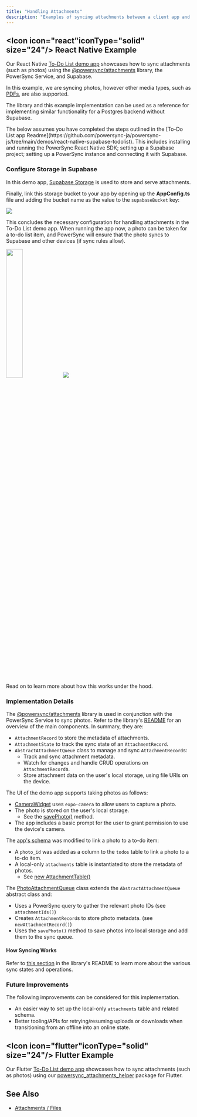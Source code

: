 ```yaml
---
title: "Handling Attachments"
description: "Examples of syncing attachments between a client app and Supabase Storage."
---
```



## <Icon icon="react"iconType="solid" size="24"/> React Native Example

Our React Native [To-Do List demo app](https://github.com/powersync-ja/powersync-js/tree/main/demos/react-native-supabase-todolist) showcases how to sync attachments (such as photos) using the [@powersync/attachments](https://www.npmjs.com/package/@powersync/attachments) library, the PowerSync Service, and Supabase.

In this example, we are syncing photos, however other media types, such as [PDFs](/tutorials/client/attachments-and-files/pdf-attachment), are also supported.

The library and this example implementation can be used as a reference for implementing similar functionality for a Postgres backend without Supabase.

<Info>
   The below assumes you have completed the steps outlined in the [To-Do List app Readme](https://github.com/powersync-ja/powersync-js/tree/main/demos/react-native-supabase-todolist). This includes installing and running the PowerSync React Native SDK; setting up a Supabase project; setting up a PowerSync instance and connecting it with Supabase.
</Info>

### Configure Storage in Supabase

In this demo app, [Supabase Storage](https://supabase.com/docs/guides/storage) is used to store and serve attachments. 

<SupabaseStorage />

Finally, link this storage bucket to your app by opening up the **AppConfig.ts** file and adding the bucket name as the value to the `supabaseBucket` key:

<Frame>
  <img src="/images/integration-11.png"/>
</Frame>

This concludes the necessary configuration for handling attachments in the To-Do List demo app. When running the app now, a photo can be taken for a to-do list item, and PowerSync will ensure that the photo syncs to Supabase and other devices (if sync rules allow).

<img src="/images/integration-15.avif" width="30%"/>

<Frame>
  <img src="/images/integration-16.webp"/>
</Frame>

Read on to learn more about how this works under the hood.

### Implementation Details

The [@powersync/attachments](https://www.npmjs.com/package/@powersync/attachments) library is used in conjunction with the PowerSync Service to sync photos. Refer to the library's [README](https://www.npmjs.com/package/@powersync/attachments) for an overview of the main components. In summary, they are:

* `AttachmentRecord` to store the metadata of attachments.
* `AttachmentState` to track the sync state of an `AttachmentRecord`.
* `AbstractAttachmentQueue` class to manage and sync `AttachmentRecord`s:
   * Track and sync attachment metadata.
   * Watch for changes and handle CRUD operations on `AttachmentRecord`s.
   * Store attachment data on the user's local storage, using file URIs on the device.

The UI of the demo app supports taking photos as follows:

* [CameraWidget](https://github.com/powersync-ja/powersync-js/blob/main/demos/react-native-supabase-todolist/library/widgets/CameraWidget.tsx) uses `expo-camera` to allow users to capture a photo.
* The photo is stored on the user's local storage.
   * See the [savePhoto()](https://github.com/powersync-ja/powersync-js/blob/main/demos/react-native-supabase-todolist/library/powersync/PhotoAttachmentQueue.ts) method.
* The app includes a basic prompt for the user to grant permission to use the device's camera.

The [app's schema](https://github.com/powersync-ja/powersync-js/blob/main/demos/react-native-supabase-todolist/library/powersync/AppSchema.ts) was modified to link a photo to a to-do item:

* A `photo_id` was added as a column to the `todos` table to link a photo to a to-do item.
* A local-only `attachments` table is instantiated to store the metadata of photos.
   * See [new AttachmentTable()](https://github.com/powersync-ja/powersync-js/blob/main/demos/react-native-supabase-todolist/library/powersync/AppSchema.ts)

The [PhotoAttachmentQueue](https://github.com/powersync-ja/powersync-js/blob/main/demos/react-native-supabase-todolist/library/powersync/PhotoAttachmentQueue.ts) class extends the `AbstractAttachmentQueue` abstract class and:

* Uses a PowerSync query to gather the relevant photo IDs (see `attachmentIds()`)
* Creates `AttachmentRecord`s to store photo metadata. (see `newAttachmentRecord()`)
* Uses the `savePhoto()` method to save photos into local storage and add them to the sync queue.

#### How Syncing Works

Refer to [this section](https://www.npmjs.com/package/@powersync/attachments#syncing-attachments) in the library's README to learn more about the various sync states and operations.

### Future Improvements

The following improvements can be considered for this implementation.

* An easier way to set up the local-only `attachments` table and related schema.
* Better tooling/APIs for retrying/resuming uploads or downloads when transitioning from an offline into an online state.

## <Icon icon="flutter"iconType="solid" size="24"/> Flutter Example

Our Flutter [To-Do List demo app](https://github.com/powersync-ja/powersync.dart/tree/master/demos/supabase-todolist) showcases how to sync attachments (such as photos) using our [powersync\_attachments\_helper](https://pub.dev/packages/powersync_attachments_helper) package for Flutter.

## See Also

* [Attachments / Files](/usage/use-case-examples/attachments-files)
